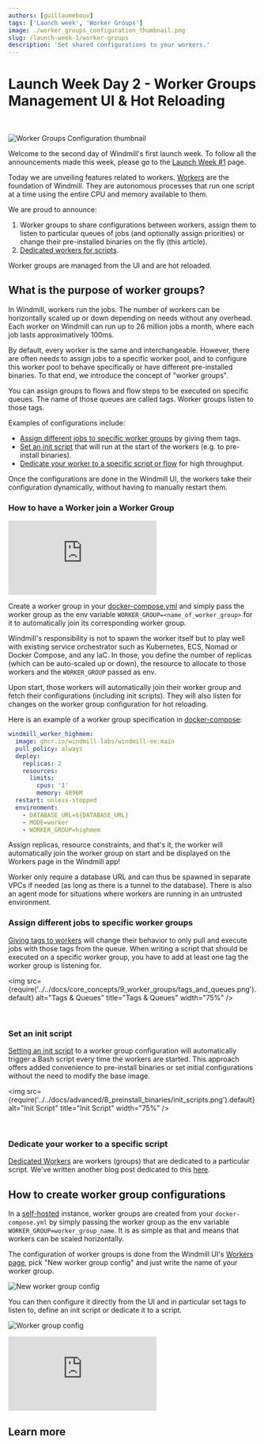 ```yaml
---
authors: [guillaumebouv]
tags: ['Launch week', 'Worker Groups']
image: ./worker_groups_configuration_thumbnail.png
slug: /launch-week-1/worker-groups
description: 'Set shared configurations to your workers.'
---
```



# Launch Week Day 2 - Worker Groups Management UI & Hot Reloading

<br />

![Worker Groups Configuration thumbnail](./worker_groups_configuration_thumbnail.png 'Worker Groups Configuration thumbnail')

Welcome to the second day of Windmill's first launch week. To follow all the announcements made this week, please go to the [Launch Week #1](https://www.windmill.dev/blog/launch-week-1) page.

Today we are unveiling features related to workers.
[Workers](/docs/core_concepts/worker_groups) are the foundation of Windmill. They are autonomous processes that run one script at a time using the entire CPU and memory available to them.

We are proud to announce:

1. Worker groups to share configurations between workers, assign them to listen to particular queues of jobs (and optionally assign priorities) or change their pre-installed binaries on the fly (this article).
2. [Dedicated workers for scripts](../2023-11-21-dedicated-workers/index.mdx).

Worker groups are managed from the UI and are hot reloaded.

## What is the purpose of worker groups?

In Windmill, workers run the jobs. The number of workers can be horizontally scaled up or down depending on needs without any overhead.
Each worker on Windmill can run up to 26 million jobs a month, where each job lasts approximatively 100ms.

By default, every worker is the same and interchangeable.
However, there are often needs to assign jobs to a specific worker pool, and to configure this worker pool to behave specifically or have different pre-installed binaries.
To that end, we introduce the concept of "worker groups".

You can assign groups to flows and flow steps to be executed on specific queues. The name of those queues are called tags. Worker groups listen to those tags.

Examples of configurations include:

- [Assign different jobs to specific worker groups](#assign-different-jobs-to-specific-worker-groups) by giving them tags.
- [Set an init script](#set-an-init-script) that will run at the start of the workers (e.g. to pre-install binaries).
- [Dedicate your worker to a specific script or flow](#dedicate-your-worker-to-a-specific-script-or-flow) for high throughput.

Once the configurations are done in the Windmill UI, the workers take their configuration dynamically, without having to manually restart them.

### How to have a Worker join a Worker Group

<iframe
    style={{ aspectRatio: '16/9' }}
    src="https://www.youtube.com/embed/LbjgWKFQWJc?vq=hd1080"
    title="YouTube video player"
    frameBorder="0"
    allow="accelerometer; autoplay; clipboard-write; encrypted-media; gyroscope; picture-in-picture; web-share"
    allowFullScreen
    className="border-2 rounded-xl object-cover w-full dark:border-gray-800"
></iframe>

<br/>

Create a worker group in your [docker-compose.yml](https://github.com/windmill-labs/windmill/blob/main/docker-compose.yml) and simply pass the worker group as the env variable `WORKER_GROUP=<name_of_worker_group>` for it to automatically join its corresponding worker group.

Windmill's responsibility is not to spawn the worker itself but to play well with existing service orchestrator such as Kubernetes, ECS, Nomad or Docker Compose, and any IaC. In those, you define the number of replicas (which can be auto-scaled up or down), the resource to allocate to those workers and the `WORKER_GROUP` passed as env.

Upon start, those workers will automatically join their worker group and fetch their configurations (including init scripts). They will also listen for changes on the worker group configuration for hot reloading.

Here is an example of a worker group specification in [docker-compose](https://github.com/windmill-labs/windmill/blob/main/docker-compose.yml):

```yaml
windmill_worker_highmem:
  image: ghcr.io/windmill-labs/windmill-ee:main
  pull_policy: always
  deploy:
    replicas: 2
    resources:
      limits:
        cpus: '1'
        memory: 4096M
  restart: unless-stopped
  environment:
    - DATABASE_URL=${DATABASE_URL}
    - MODE=worker
    - WORKER_GROUP=highmem
```

Assign replicas, resource constraints, and that's it, the worker will automatically join the worker group on start and be displayed on the Workers page in the Windmill app!

Worker only require a database URL and can thus be spawned in separate VPCs if needed (as long as there is a tunnel to the database). There is also an agent mode for situations where workers are running in an untrusted environment.

### Assign different jobs to specific worker groups

[Giving tags to workers](/docs/core_concepts/worker_groups#how-to-assign-worker-tags-to-a-worker-group) will change their behavior to only pull and execute jobs with those tags from the queue.
When writing a script that should be executed on a specific worker group, you have to add at least one tag the worker group is listening for.

<img
	src={require('../../docs/core_concepts/9_worker_groups/tags_and_queues.png').default}
	alt="Tags & Queues"
	title="Tags & Queues"
	width="75%"
/>

<br />

<div class="grid grid-cols-2 gap-6 mb-4">
	<DocCard
		title="Worker Groups and Tags"
		description="Worker Groups allow users to run scripts and flows on different machines with varying specifications."
		href="/docs/core_concepts/worker_groups"
	/>
</div>

### Set an init script

[Setting an init script](/docs/advanced/preinstall_binaries#init-scripts) to a worker group configuration will automatically trigger a Bash script every time the workers are started.
This approach offers added convenience to pre-install binaries or set initial configurations without the need to modify the base image.

<img
	src={require('../../docs/advanced/8_preinstall_binaries/init_scripts.png').default}
	alt="Init Script"
	title="Init Script"
	width="75%"
/>

<br />

<div class="grid grid-cols-2 gap-6 mb-4">
	<DocCard
		title="Init Scripts"
		description="Init Scripts are executed at the beginning when the worker starts."
		href="/docs/advanced/preinstall_binaries#init-scripts"
	/>
</div>

### Dedicate your worker to a specific script

[Dedicated Workers](/docs/core_concepts/dedicated_workers) are workers (groups) that are dedicated to a particular script.
We've written another blog post dedicated to this [here](https://www.windmill.dev/blog/launch-week-dedicated-workers).

## How to create worker group configurations

In a [self-hosted](/docs/advanced/self_host) instance, worker groups are created from your `docker-compose.yml` by simply passing the worker group as the env variable `WORKER_GROUP=worker_group_name`.
It is as simple as that and means that workers can be scaled horizontally.

The configuration of worker groups is done from the Windmill UI's [Workers page](/docs/core_concepts/worker_groups), pick "New worker group config" and just write the name of your worker group.

![New worker group config](../../static/images/new_worker_group_config.png 'New worker group config')

You can then configure it directly from the UI and in particular set tags to listen to, define an init script or dedicate it to a script.

![Worker group config](../../static/images/worker_group_config.png 'Worker group config')

<iframe
	style={{ aspectRatio: '16/9' }}
	src="https://www.youtube.com/embed/LbjgWKFQWJc?vq=hd1080"
	title="YouTube video player"
	frameBorder="0"
	allow="accelerometer; autoplay; clipboard-write; encrypted-media; gyroscope; picture-in-picture; web-share"
	allowFullScreen
	className="border-2 rounded-xl object-cover w-full dark:border-gray-800"
></iframe>

## Learn more

<div class="grid grid-cols-2 gap-6 mb-4">
	<DocCard
		title="Workers and Worker Groups"
		description="Worker Groups allow users to run scripts and flows on different machines with varying specifications."
		href="/docs/core_concepts/worker_groups"
	/>
	<DocCard
		title="Worker Groups Management UI"
		description="On Enterpris Edition, worker groups can be managed through Windmill UI."
		href="/docs/misc/worker_group_management_ui"
	/>
	<DocCard
		title="Init Scripts"
		description="Init Scripts are executed at the beginning when the worker starts."
		href="/docs/advanced/preinstall_binaries#init-scripts"
	/>
</div>
